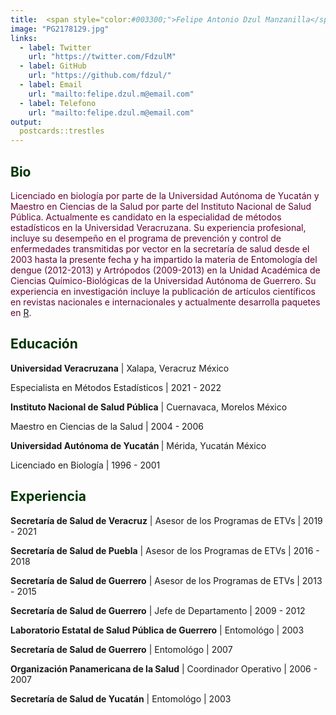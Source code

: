 ```yaml
---
title:  <span style="color:#003300;">Felipe Antonio Dzul Manzanilla</span>
image: "PG2178129.jpg"
links:
  - label: Twitter
    url: "https://twitter.com/FdzulM"
  - label: GitHub
    url: "https://github.com/fdzul/"
  - label: Email
    url: "mailto:felipe.dzul.m@email.com"
  - label: Telefono
    url: "mailto:felipe.dzul.m@email.com"
output:
  postcards::trestles
---
```

 
##  **<span style="color:#003300;">Bio</span>**

<span style="color:#660033;">Licenciado en biología por parte de la Universidad Autónoma de Yucatán y Maestro en Ciencias de la Salud por parte del Instituto Nacional de Salud Pública. Actualmente es candidato en la especialidad de métodos estadísticos en la Universidad Veracruzana. Su experiencia profesional, incluye su desempeño en el programa de prevención y control de enfermedades transmitidas por vector en la secretaría de salud desde el 2003 hasta la presente fecha y ha impartido la materia de Entomología del dengue (2012-2013) y Artrópodos (2009-2013) en la Unidad Académica de Ciencias Químico-Biológicas de la Universidad Autónoma de Guerrero. Su experiencia en investigación incluye la publicación de artículos científicos en revistas nacionales e internacionales y actualmente desarrolla paquetes en [R](https://cran.r-project.org/).</span>

##  **<span style="color:#003300;">Educación</span>**

**Universidad Veracruzana** | Xalapa, Veracruz México

Especialista en Métodos Estadísticos | 2021 - 2022

**Instituto Nacional de Salud Pública** | Cuernavaca, Morelos México

Maestro en Ciencias de la Salud | 2004 - 2006

**Universidad Autónoma de Yucatán ** | Mérida, Yucatán México

Licenciado en Biología  | 1996 - 2001


##  **<span style="color:#003300;">Experiencia</span>**

**Secretaría de Salud de Veracruz** | Asesor de los Programas de ETVs | 2019 - 2021

**Secretaría de Salud de Puebla** | Asesor de los Programas de ETVs | 2016 - 2018

**Secretaría de Salud de Guerrero** | Asesor de los Programas de ETVs | 2013 - 2015

**Secretaría de Salud de Guerrero** | Jefe de Departamento | 2009 - 2012

**Laboratorio Estatal de Salud Pública de Guerrero** | Entomológo | 2003

**Secretaría de Salud de Guerrero** | Entomológo | 2007

**Organización Panamericana de la Salud** | Coordinador Operativo | 2006 - 2007

**Secretaría de Salud de Yucatán** | Entomológo | 2003

